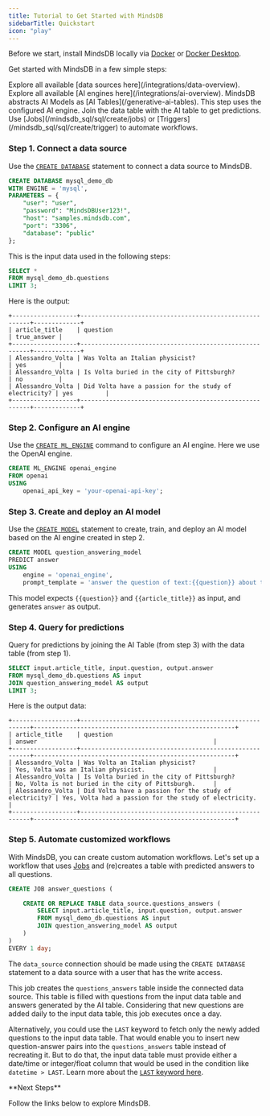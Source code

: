 ```yaml
---
title: Tutorial to Get Started with MindsDB
sidebarTitle: Quickstart
icon: "play"
---
```


Before we start, install MindsDB locally via [Docker](/setup/self-hosted/docker) or [Docker Desktop](/setup/self-hosted/docker-desktop).

Get started with MindsDB in a few simple steps:

<Steps>
  <Step title="Connect a data source">
    Explore all available [data sources here](/integrations/data-overview).
  </Step>
  <Step title="Configure an AI engine">
    Explore all available [AI engines here](/integrations/ai-overview).
  </Step>
  <Step title="Create and deploy an AI model">
    MindsDB abstracts AI Models as [AI Tables](/generative-ai-tables). This step uses the configured AI engine.
  </Step>
  <Step title="Query for predictions">
    Join the data table with the AI table to get predictions.
  </Step>
  <Step title="Automate customized workflows">
    Use [Jobs](/mindsdb_sql/sql/create/jobs) or [Triggers](/mindsdb_sql/sql/create/trigger) to automate workflows.
  </Step>
</Steps>

### Step 1. Connect a data source

Use the [`CREATE DATABASE`]() statement to connect a data source to MindsDB.

```sql
CREATE DATABASE mysql_demo_db
WITH ENGINE = 'mysql',
PARAMETERS = {
    "user": "user",
    "password": "MindsDBUser123!",
    "host": "samples.mindsdb.com",
    "port": "3306",
    "database": "public"
};
```

This is the input data used in the following steps:

```sql
SELECT *
FROM mysql_demo_db.questions
LIMIT 3;
```

Here is the output:

```
+------------------+--------------------------------------------------------+-------------+
| article_title    | question                                               | true_answer |
+------------------+--------------------------------------------------------+-------------+
| Alessandro_Volta | Was Volta an Italian physicist?                        | yes         |
| Alessandro_Volta | Is Volta buried in the city of Pittsburgh?             | no          |
| Alessandro_Volta | Did Volta have a passion for the study of electricity? | yes         |
+------------------+--------------------------------------------------------+-------------+
```

### Step 2. Configure an AI engine

Use the [`CREATE ML_ENGINE`]() command to configure an AI engine. Here we use the OpenAI engine.

```sql
CREATE ML_ENGINE openai_engine
FROM openai
USING
	openai_api_key = 'your-openai-api-key';
```

### Step 3. Create and deploy an AI model

Use the [`CREATE MODEL`]() statement to create, train, and deploy an AI model based on the AI engine created in step 2.

```sql
CREATE MODEL question_answering_model
PREDICT answer
USING
    engine = 'openai_engine',
    prompt_template = 'answer the question of text:{{question}} about text:{{article_title}}';
```

This model expects `{{question}}` and `{{article_title}}` as input, and generates `answer` as output.

### Step 4. Query for predictions

Query for predictions by joining the AI Table (from step 3) with the data table (from step 1).

```sql
SELECT input.article_title, input.question, output.answer
FROM mysql_demo_db.questions AS input
JOIN question_answering_model AS output
LIMIT 3;
```

Here is the output data:

```
+------------------+--------------------------------------------------------+--------------------------------------------------------+
| article_title    | question                                               | answer                                                 |
+------------------+--------------------------------------------------------+--------------------------------------------------------+
| Alessandro_Volta | Was Volta an Italian physicist?                        | Yes, Volta was an Italian physicist.                   |
| Alessandro_Volta | Is Volta buried in the city of Pittsburgh?             | No, Volta is not buried in the city of Pittsburgh.     |
| Alessandro_Volta | Did Volta have a passion for the study of electricity? | Yes, Volta had a passion for the study of electricity. |
+------------------+--------------------------------------------------------+--------------------------------------------------------+
```

### Step 5. Automate customized workflows

With MindsDB, you can create custom automation workflows. Let's set up a workflow that uses [Jobs](/mindsdb_sql/sql/create/jobs) and (re)creates a table with predicted answers to all questions.

```sql
CREATE JOB answer_questions (

    CREATE OR REPLACE TABLE data_source.questions_answers (
        SELECT input.article_title, input.question, output.answer
        FROM mysql_demo_db.questions AS input
        JOIN question_answering_model AS output
    )
)
EVERY 1 day;
```

The `data_source` connection should be made using the `CREATE DATABASE` statement to a data source with a user that has the write access.

This job creates the `questions_answers` table inside the connected data source. This table is filled with questions from the input data table and answers generated by the AI table. Considering that new questions are added daily to the input data table, this job executes once a day.

Alternatively, you could use the `LAST` keyword to fetch only the newly added questions to the input data table. That would enable you to insert new question-answer pairs into the `questions_answers` table instead of recreating it. But to do that, the input data table must provide either a date/time or integer/float column that would be used in the condition like `datetime > LAST`. Learn more about the [`LAST` keyword here](/mindsdb_sql/sql/create/jobs#last).

<Tip>
**Next Steps**

Follow the links below to explore MindsDB.

<CardGroup cols={3}>
  <Card title="Connect data sources" icon="square-1" href="/mindsdb_sql/sql/create/database">
  </Card>
  <Card title="Configure AI engines" icon="square-2" href="/mindsdb_sql/sql/create/ml-engine">
  </Card>
  <Card title="Deploy models" icon="square-3" href="/mindsdb_sql/sql/create/model">
  </Card>
  <Card title="Get predictions" icon="square-4" href="/mindsdb_sql/sql/get-batch-predictions">
  </Card>
  <Card title="Finetune models" icon="square-5" href="/mindsdb_sql/api/finetune">
  </Card>
  <Card title="Automate with jobs" icon="square-6" href="/mindsdb_sql/sql/create/jobs">
  </Card>
  <Card title="Automate with triggers" icon="square-7" href="/mindsdb_sql/sql/create/trigger">
  </Card>
  <Card title="Create knowledge bases" icon="square-8" href="/mindsdb_sql/agents/knowledge-bases">
  </Card>
  <Card title="Create chatbots" icon="square-9" href="/mindsdb_sql/agents/chatbot">
  </Card>
</CardGroup>
</Tip>
